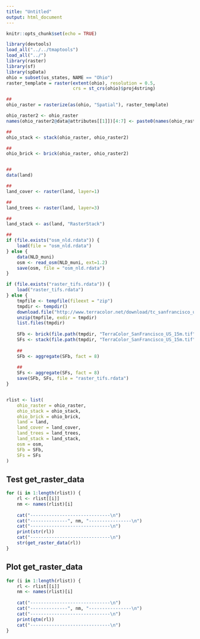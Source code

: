 ```yaml
---
title: "Untitled"
output: html_document
---
```

	
```r
knitr::opts_chunk$set(echo = TRUE)
```


```r
library(devtools)
load_all("../../tmaptools")
load_all("../")
library(raster)
library(sf)
library(spData)
ohio = subset(us_states, NAME == "Ohio")
raster_template = raster(extent(ohio), resolution = 0.5,
						 crs = st_crs(ohio)$proj4string)

##
ohio_raster = rasterize(as(ohio, "Spatial"), raster_template)

ohio_raster2 <- ohio_raster
names(ohio_raster2@data@attributes[[1]])[4:7] <- paste0(names(ohio_raster2@data@attributes[[1]])[4:7], "_2")

##
ohio_stack <- stack(ohio_raster, ohio_raster2)

##
ohio_brick <- brick(ohio_raster, ohio_raster2)


##
data(land)

##
land_cover <- raster(land, layer=1)

##
land_trees <- raster(land, layer=3)

##
land_stack <- as(land, "RasterStack")

##
if (file.exists("osm_nld.rdata")) {
	load(file = "osm_nld.rdata")	
} else {
	data(NLD_muni)
	osm <- read_osm(NLD_muni, ext=1.2)
	save(osm, file = "osm_nld.rdata")
}

if (file.exists("raster_tifs.rdata")) {
	load("raster_tifs.rdata")
} else {
	tmpfile <- tempfile(fileext = "zip")
	tmpdir <- tempdir()
	download.file("http://www.terracolor.net/download/tc_sanfrancisco_us_geotiff.zip", destfile = tmpfile)
	unzip(tmpfile, exdir = tmpdir)
	list.files(tmpdir)
	
	SFb <- brick(file.path(tmpdir, "TerraColor_SanFrancisco_US_15m.tif"))
	SFs <- stack(file.path(tmpdir, "TerraColor_SanFrancisco_US_15m.tif"))
	
	##
	SFb <- aggregate(SFb, fact = 8)
	
	##
	SFs <- aggregate(SFs, fact = 8)
	save(SFb, SFs, file = "raster_tifs.rdata")
}


rlist <- list(
	ohio_raster = ohio_raster,
	ohio_stack = ohio_stack,
	ohio_brick = ohio_brick,
	land = land,
	land_cover = land_cover,
	land_trees = land_trees,
	land_stack = land_stack,
	osm = osm,
	SFb = SFb,
	SFs = SFs
)
```

## Test get_raster_data

```r
for (i in 1:length(rlist)) {
	rl <- rlist[[i]]
	nm <- names(rlist)[i]
	
	cat("------------------------------\n")
	cat("--------------", nm, "----------------\n")
	cat("------------------------------\n")
	print(str(rl))
	cat("------------------------------\n")
	str(get_raster_data(rl))
}
```

## Plot get_raster_data

```r
for (i in 1:length(rlist)) {
	rl <- rlist[[i]]
	nm <- names(rlist)[i]
	
	cat("------------------------------\n")
	cat("--------------", nm, "----------------\n")
	cat("------------------------------\n")
	print(qtm(rl))
	cat("------------------------------\n")
}
```
